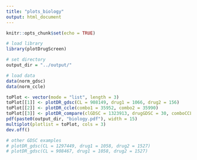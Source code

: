 ```yaml
---
title: "plots_biology"
output: html_document
---
```


```r
knitr::opts_chunk$set(echo = TRUE)
```

```r
# load library
library(plotDrugScreen)

# set directory
output_dir = "../output/"

# load data
data(norm_gdsc)
data(norm_ccle)
```

```r
toPlot <- vector(mode = "list", length = 3)
toPlot[[1]] <- plotDR_gdsc(CL = 908149, drug1 = 1066, drug2 = 156)
toPlot[[2]] <- plotDR_ccle(combo1 = 35952, combo2 = 35990)
toPlot[[3]] <- plotDR_compare(clGDSC = 1323913, drugGDSC = 30, comboCCLE = 10395)
pdf(paste0(output_dir, "biology.pdf"), width = 15)
multiplot(plotlist = toPlot, cols = 3)
dev.off()

# other GDSC examples
# plotDR_gdsc(CL = 1297449, drug1 = 1058, drug2 = 1527)
# plotDR_gdsc(CL = 908467, drug1 = 1058, drug2 = 1527)
```
